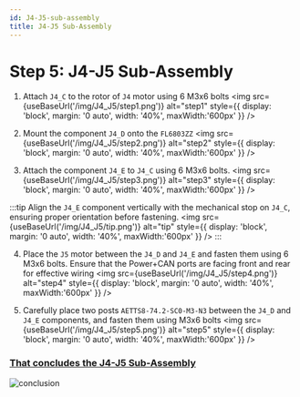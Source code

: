 ```yaml
---
id: J4-J5-sub-assembly
title: J4-J5 Sub-Assembly
---
```



# Step 5: J4-J5 Sub-Assembly

1. Attach `J4_C` to the rotor of `J4` motor using 6 M3x6 bolts
<img src={useBaseUrl('/img/J4_J5/step1.png')} alt="step1" style={{ display: 'block', margin: '0 auto', width: '40%', maxWidth:'600px' }} />

2. Mount the component `J4_D` onto the `FL6803ZZ` 
<img src={useBaseUrl('/img/J4_J5/step2.png')} alt="step2" style={{ display: 'block', margin: '0 auto', width: '40%', maxWidth:'600px' }} />

3. Attach the component `J4_E` to `J4_C` using 6 M3x6 bolts.
<img src={useBaseUrl('/img/J4_J5/step3.png')} alt="step3" style={{ display: 'block', margin: '0 auto', width: '40%', maxWidth:'600px' }} />

:::tip
Align the `J4_E` component vertically with the mechanical stop on `J4_C`, ensuring proper orientation before fastening.
<img src={useBaseUrl('/img/J4_J5/tip.png')} alt="tip" style={{ display: 'block', margin: '0 auto', width: '40%', maxWidth:'600px' }} />
:::

4. Place the `J5` motor between the `J4_D` and `J4_E` and fasten them using 6 M3x6 bolts. Ensure that the Power+CAN ports are facing front and rear for effective wiring
<img src={useBaseUrl('/img/J4_J5/step4.png')} alt="step4" style={{ display: 'block', margin: '0 auto', width: '40%', maxWidth:'600px' }} />

5. Carefully place two posts `AETTS8-74.2-SC0-M3-N3` between the `J4_D` and `J4_E` components, and fasten them using M3x6 bolts
<img src={useBaseUrl('/img/J4_J5/step5.png')} alt="step5" style={{ display: 'block', margin: '0 auto', width: '40%', maxWidth:'600px' }} />

<h3><u>That concludes the J4-J5 Sub-Assembly</u></h3>
<img src={useBaseUrl('/img/J4_J5/conclusion.png')} alt="conclusion" style={{ display: 'block', margin: '0 auto', width: '40%', maxWidth:'600px' }} />
